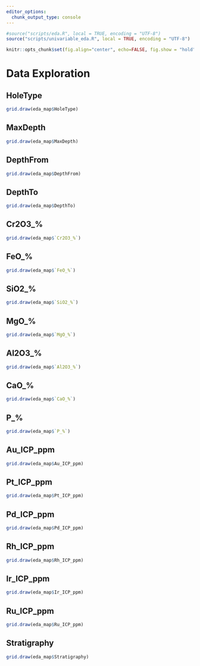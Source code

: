 ```yaml
---
editor_options:
  chunk_output_type: console
---
```


\newpage

```r

#source("scripts/eda.R", local = TRUE, encoding = "UTF-8")
source("scripts/univariable_eda.R", local = TRUE, encoding = "UTF-8")

knitr::opts_chunk$set(fig.align="center", echo=FALSE, fig.show = "hold")

```


# Data Exploration



## HoleType     

```r

grid.draw(eda_map$HoleType)

```


## MaxDepth

```r

grid.draw(eda_map$MaxDepth) 

```

## DepthFrom

```r

grid.draw(eda_map$DepthFrom)

```


## DepthTo

```r

grid.draw(eda_map$DepthTo)

```


## Cr2O3_%

```r

grid.draw(eda_map$`Cr2O3_%`)

```


## FeO_%


```r

grid.draw(eda_map$`FeO_%`)

```


## SiO2_%

```r

grid.draw(eda_map$`SiO2_%`)

```


## MgO_%


```r

grid.draw(eda_map$`MgO_%`)

```


## Al2O3_%

```r

grid.draw(eda_map$`Al2O3_%`)

```


## CaO_%

```r

grid.draw(eda_map$`CaO_%`)

```


## P_%


```r

grid.draw(eda_map$`P_%`)

```


## Au_ICP_ppm


```r

grid.draw(eda_map$Au_ICP_ppm)

```


## Pt_ICP_ppm

```r

grid.draw(eda_map$Pt_ICP_ppm)

```


## Pd_ICP_ppm


```r

grid.draw(eda_map$Pd_ICP_ppm)

```


## Rh_ICP_ppm

```r

grid.draw(eda_map$Rh_ICP_ppm)

```


## Ir_ICP_ppm


```r

grid.draw(eda_map$Ir_ICP_ppm)

```


## Ru_ICP_ppm

```r

grid.draw(eda_map$Ru_ICP_ppm)

```


## Stratigraphy 


```r

grid.draw(eda_map$Stratigraphy)

```



\newpage
